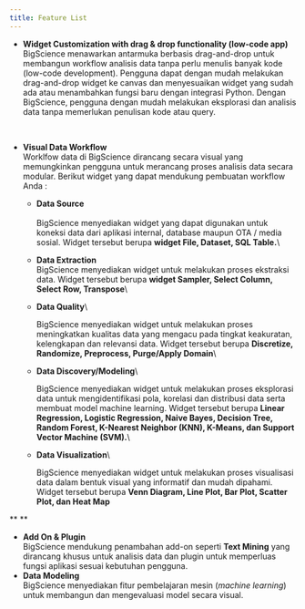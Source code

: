 ```yaml
---
title: Feature List
---
```


* **Widget Customization with drag & drop functionality (low-code app)**\
  BigScience menawarkan antarmuka berbasis drag-and-drop untuk membangun workflow analisis data tanpa perlu menulis banyak kode (low-code development). Pengguna dapat dengan mudah melakukan drag-and-drop widget ke canvas dan menyesuaikan widget yang sudah ada atau menambahkan fungsi baru dengan integrasi Python. Dengan BigScience, pengguna dengan mudah melakukan eksplorasi dan analisis data tanpa memerlukan penulisan kode atau query.

 

* **Visual Data Workflow**\
  Worklfow data di BigScience dirancang secara visual yang memungkinkan pengguna untuk merancang proses analisis data secara modular. Berikut widget yang dapat mendukung pembuatan workflow Anda :
  * **Data Source**\
    \
    BigScience menyediakan widget yang dapat digunakan untuk koneksi data dari aplikasi internal, database maupun OTA / media sosial. Widget tersebut berupa **widget File, Dataset, SQL Table.**\

  * **Data Extraction**
    \
    BigScience menyediakan widget untuk melakukan proses ekstraksi data. Widget tersebut berupa **widget Sampler, Select Column, Select Row, Transpose**\

  * **Data Quality**\

    BigScience menyediakan widget untuk melakukan  proses meningkatkan kualitas data yang mengacu pada tingkat keakuratan, kelengkapan dan relevansi data. Widget tersebut berupa **Discretize, Randomize, Preprocess, Purge/Apply Domain**\

  * **Data Discovery/Modeling**\

    BigScience menyediakan widget untuk melakukan  proses eksplorasi data untuk mengidentifikasi pola, korelasi dan distribusi data serta membuat model machine learning. Widget tersebut berupa **Linear Regression, Logistic Regression, Naive Bayes, Decision Tree, Random Forest, K-Nearest Neighbor (KNN), K-Means, dan Support Vector Machine (SVM).**\

  * **Data Visualization**\

    BigScience menyediakan widget untuk melakukan  proses visualisasi data dalam bentuk visual yang informatif dan mudah dipahami. Widget tersebut berupa **Venn Diagram, Line Plot, Bar Plot, Scatter Plot, dan Heat Map**

** **

* **Add On & Plugin**\
  BigScience mendukung penambahan add-on seperti **Text Mining** yang dirancang khusus untuk analisis data dan plugin untuk memperluas fungsi aplikasi  sesuai kebutuhan pengguna.
* **Data Modeling**\
  BigScience menyediakan fitur pembelajaran mesin (*machine learning*) untuk membangun dan mengevaluasi model secara visual.
